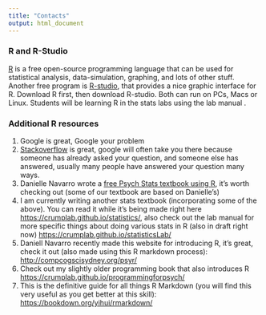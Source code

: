 ```yaml
---
title: "Contacts"
output: html_document
---
```


### R and R-Studio

[R](http://www.r-project.org) is a free open-source programming language that can be used for statistical analysis, data-simulation, graphing, and lots of other stuff. Another free program is [R-studio](http://www.rstudio.com), that provides a nice graphic interface for R. Download R first, then download R-studio. Both can run on PCs, Macs or Linux. Students will be learning R in the stats labs using the lab manual []().

### Additional R resources

1. Google is great, Google your problem
2. [Stackoverflow](https://stackoverflow.com) is great, google will often take you there because someone has already asked your question, and someone else has answered, usually many people have answered your question many ways.
3. Danielle Navarro wrote a [free Psych Stats textbook using R](https://compcogscisydney.org/learning-statistics-with-r/), it's worth checking out (some of our textbook are based on Danielle's)
4. I am currently writing another stats textbook (incorporating some of the above). You can read it while it's being made right here [https://crumplab.github.io/statistics/](https://crumplab.github.io/statistics/), also check out the lab manual for more specific things about doing various stats in R (also in draft right now) [https://crumplab.github.io/statisticsLab/](https://crumplab.github.io/statisticsLab/)
5. Daniell Navarro recently made this website for introducing R, it's great, check it out (also made using this R markdown process): [http://compcogscisydney.org/psyr/](http://compcogscisydney.org/psyr/)
6. Check out my slightly older programming book that also introduces R [https://crumplab.github.io/programmingforpsych/](https://crumplab.github.io/programmingforpsych/)
7. This is the definitive guide for all things R Markdown (you will find this very useful as you get better at this skill): [https://bookdown.org/yihui/rmarkdown/](https://bookdown.org/yihui/rmarkdown/)

